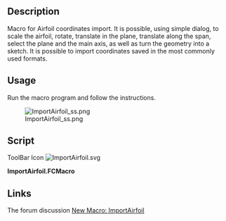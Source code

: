 <languages/>

{{Macro
|Name=ImportAirfoil
|Description=Macro for Airfoil coordinates import.
|Author=Miloš Petrašinović
|Download=[https://wiki.freecad.org/images/3/37/ImportAirfoil.svg ToolBar Icon]
|Date=2022-01-08
|Version=1.0.0
|FCVersion=0.18.4 and above
|SeeAlso=[https://github.com/VAZMFB/FreeCAD-ImportAirfoil Github repository]
}}

==Description==

Macro for Airfoil coordinates import. It is possible, using simple dialog, to scale the airfoil, rotate, translate in the plane, translate along the span, select the plane and the main axis, as well as turn the geometry into a sketch. It is possible to import coordinates saved in the most commonly used formats.

==Usage==

Run the macro program and follow the instructions.

[[File:ImportAirfoil_ss.png]]

==Script== 

ToolBar Icon
[[File:ImportAirfoil.svg]]

'''ImportAirfoil.FCMacro'''

{{MacroCode|code=
# Airfoil import macro
# After selecting the file with the coordinates of the airfoil
# data processing and modeling of the airfoil are performed.
# It is possible, using simple dialog, to scale the airfoil, rotate, 
# translate in the plane, translate along the span, select the plane and 
# the main axis, as well as turn the geometry into a sketch. It is possible
# to import coordinates saved in the most commonly used formats.
# Airfoil import is based on:
#  https://github.com/VAZMFB/Python-importAirfoil
# Author: Milos D. Petrasinovic <mpetrasinovic@mas.bg.ac.rs>
# Structural Analysis of Flying Vehicles
# Faculty of Mechanical Engineering, University of Belgrade
# Department of Aerospace Engineering, Flying structures
# https://vazmfb.com
# Belgrade, 2022
# 
# --------------------
#
# Copyright (C) 2022 Milos Petrasinovic <info@vazmfb.com>
# 
# This program is free software: you can redistribute it and/or modify
# it under the terms of the GNU Lesser General Public License as 
# published by the Free Software Foundation, either version 3 of the 
# License, or (at your option) any later version.
#  
# This program is distributed in the hope that it will be useful,
# but WITHOUT ANY WARRANTY; without even the implied warranty of
# MERCHANTABILITY or FITNESS FOR A PARTICULAR PURPOSE.  See the
# GNU Lesser General Public License for more details.
#  
# You should have received a copy of the GNU Lesser General Public License
# along with this program.  If not, see <https://www.gnu.org/licenses/>.
#
# --------------------
#
# Based on:
# Airfoil Import and Scale 2.1.2
# (c) quick61
#
# --------------------

__Name__ = 'ImportAirfoil'
__Comment__ = 'Airfoil import macro'
__Author__ = 'Milos Petrasinovic <mpetrasinovic@mas.bg.ac.rs>'
__Version__ = '1.0.0'
__Date__ = '2022-01-06'
__License__ = 'GPL-3.0-or-later'
__Web__ = 'https://github.com/VAZMFB/FreeCAD-ImportAirfoil'
__Wiki__ = 'https://wiki.freecadweb.org/Macro_ImportAirfoil'
__Icon__ = 'https://wiki.freecad.org/images/3/37/ImportAirfoil.svg'
__Help__ = 'Run the macro program and follow the instructions!'
__Status__ = 'stable'
__Requires__ = 'Freecad >= 0.19'
__Communication__ = 'https://github.com/VAZMFB/FreeCAD-ImportAirfoil/issues/'
__Files__ = 'ImportAirfoil.svg'

import FreeCAD as App
from PySide import QtCore, QtGui
from PySide.QtGui import QFileDialog, QLineEdit, QRadioButton, QMessageBox 
import Draft, importAirfoilDAT
import numpy as np
import subprocess
import sys
import os
import re

global filename
global nameFile

msgBox = QtGui.QMessageBox()
msgBox.setWindowTitle("ImportAirfoil")
msgBox.setText("In the next window, select the file with the coordinates of the airfoil.")
msgBox.exec_()

try:
    filename, filefilter = QtGui.QFileDialog.getOpenFileName(QtGui.qApp.activeWindow(), 'Select the file with the coordinates:', '*.dat;*.txt;*.af')
except Exception:
    param = FreeCAD.ParamGet("User parameter:BaseApp/Preferences/Macro")
    path = param.GetString("MacroPath", "") + "/"
    filename, filefilter = QFileDialog.getOpenFileName(None, "Select the file with the coordinates:", path, "*.dat;*.txt;*.af")

nameFile = filename.split("/")[-1][:-4]

class DrawAP():
    def __init__(self):
        self.dialog = None
        self.lt = 0
        self.alpha = 0
        self.h0 = 0
        self.plane = None
        self.mirror = None
        self.dh = 0
        self.dv = 0
        self.db = 0
        self.sketch = None

        # Dialog window
        self.dialog = QtGui.QDialog()
        self.dialog.resize(350, 100)
        self.dialog.setWindowTitle("ImportAirfoil")
        la = QtGui.QVBoxLayout(self.dialog)
        tx = QtGui.QLabel("Length of airfoil chord [mm]:")
        la.addWidget(tx)
        self.lt = QtGui.QLineEdit("1000")
        la.addWidget(self.lt)
        tx = QtGui.QLabel("The angle of rotation [deg]:")
        la.addWidget(tx)
        self.alpha = QtGui.QLineEdit("0")
        la.addWidget(self.alpha)
        tx = QtGui.QLabel("The relative position of the axis of rotation [% of chord]:")
        la.addWidget(tx)
        self.h0 = QtGui.QLineEdit("25")
        la.addWidget(self.h0)
        tx = QtGui.QLabel("Plane selection [XY = 1, YZ = 2, ZX = 3]:")
        la.addWidget(tx)
        self.plane = QtGui.QLineEdit("1")
        la.addWidget(self.plane)
        tx = QtGui.QLabel("Vertical mirroring [NO = 0, YES = 1]:")
        la.addWidget(tx)
        self.mirror = QtGui.QLineEdit("0")
        la.addWidget(self.mirror)
        tx = QtGui.QLabel("Change axis [NO = 0, YES = 1]:")
        la.addWidget(tx)
        self.flip = QtGui.QLineEdit("0")
        la.addWidget(self.flip)
        tx = QtGui.QLabel("Translation along the horizontal axis [mm]:")
        la.addWidget(tx)
        self.dh = QtGui.QLineEdit("0")
        la.addWidget(self.dh)
        tx = QtGui.QLabel("Translation along the vertical axis [mm]:")
        la.addWidget(tx)
        self.dv = QtGui.QLineEdit("0")
        la.addWidget(self.dv)
        tx = QtGui.QLabel("Translation along the span [mm]:")
        la.addWidget(tx)
        self.db = QtGui.QLineEdit("0")
        la.addWidget(self.db)
        tx = QtGui.QLabel("Create a Sketch [NO = 0, YES = 1]:")
        la.addWidget(tx)
        self.sketch = QtGui.QLineEdit("0")
        la.addWidget(self.sketch)

        # Add OK / Cancel buttons
        okBox = QtGui.QDialogButtonBox(self.dialog)
        okBox.setOrientation(QtCore.Qt.Horizontal)
        okBox.setStandardButtons(QtGui.QDialogButtonBox.Cancel|QtGui.QDialogButtonBox.Ok)
        la.addWidget(okBox)
        QtCore.QObject.connect(okBox, QtCore.SIGNAL("accepted()"), self.proceed)
        QtCore.QObject.connect(okBox, QtCore.SIGNAL("rejected()"), self.close)
        QtCore.QMetaObject.connectSlotsByName(self.dialog)
        self.dialog.show()
        self.dialog.exec_()

    def proceed(self):
        global filename
        global nameFile
        try:
            lt = float(self.lt.text())
            alpha = float(self.alpha.text())
            h0 = float(self.h0.text())
            plane = float(self.plane.text())
            mirror = float(self.mirror.text())
            flip = float(self.flip.text())
            dh = float(self.dh.text())
            dv = float(self.dv.text())
            db = float(self.db.text())
            sketch = float(self.sketch.text())
            af = importAirfoil(str(filename))
            
            # Open trailing edge
            af[1][0] += 0.000001;
            points = []
            for i in range(len(af[0])):
                point = App.Vector(af[0][i], af[1][i], 0)
                points.append(point)
            
            Line1 = Draft.makeLine(points[0], points[-1])
            Line1.Label = nameFile + "_(TEdge)"
            BSpline1 = Draft.makeBSpline(points, closed=False)
            BSpline1.Label = nameFile + "_(BSpline)"

            # Group elements
            Group1 = App.activeDocument().addObject('App::DocumentObjectGroup', 'Group')
            Group1.Label = nameFile + "_(Group)"
            Group1.addObject(Line1)
            Group1.addObject(BSpline1)

            App.activeDocument().recompute()

            # Scale airfoil
            if App.Version()[1] < "19":
                Draft.scale([Line1, BSpline1], App.Vector(lt, lt, lt), center=App.Vector(0.0, 0.0, 0.0), copy=False, legacy=True)
            else:
                Draft.scale([Line1, BSpline1], App.Vector(lt, lt, lt), center=App.Vector(0.0, 0.0, 0.0), copy=False)

            # Rotate airfoil
            Draft.rotate([Line1, BSpline1], -alpha, center=App.Vector(lt*h0/100, 0, 0), axis=App.Vector(0, 0, 1), copy=False)
            
            # Mirror
            if mirror == 1:
                Draft.rotate([Line1, BSpline1], 180, center=App.Vector(0, 0, 0), axis=App.Vector(0, 1, 0), copy=False)

            # Move airfoil in plane
            Draft.move([Line1, BSpline1], App.Vector(dh, dv, 0.0), copy=False)
                
            # Change axis
            Draft.rotate([Line1, BSpline1], -90, center=App.Vector(0, 0, 0), axis=App.Vector(0, 0, 1), copy=False)
            
            # Change plane
            if plane == 2: # YZ
                Draft.rotate([Line1, BSpline1], 90, center=App.Vector(0, 0, 0), axis=App.Vector(0, 0, 1), copy=False)
                Draft.rotate([Line1, BSpline1], 90, center=App.Vector(0, 0, 0), axis=App.Vector(0, 1, 0), copy=False)
            elif plane == 3: # ZX
                Draft.rotate([Line1, BSpline1], 90, center=App.Vector(0, 0, 0), axis=App.Vector(1, 0, 0), copy=False)
                Draft.rotate([Line1, BSpline1], -90, center=App.Vector(0, 0, 0), axis=App.Vector(0, 1, 0), copy=False)

            # Make sketch
            if sketch == 1:
                App.activeDocument().recompute()
                Sketch1 = Draft.makeSketch([Line1, BSpline1], autoconstraints=True)
                Sketch1.Label = nameFile + "_(Sketch)"

            # Move airfoil
            if plane == 2: # YZ
                Draft.move([Line1, BSpline1], App.Vector(db, 0, 0), copy=False)
                if sketch == 1:
                    Draft.move(Sketch1, App.Vector(0, 0, db), copy=False)
            elif plane == 3: # ZX
                Draft.move([Line1, BSpline1], App.Vector(0, db, 0), copy=False)
                if sketch == 1:
                    Draft.move(Sketch1, App.Vector(0, 0, db), copy=False)
            else:
                Draft.move([Line1, BSpline1], App.Vector(0, 0, db), copy=False)
                if sketch == 1:
                    Draft.move(Sketch1, App.Vector(0, 0, db), copy=False)
                    
        except Exception as e:
              exc_type, exc_obj, exc_tb = sys.exc_info()
              App.Console.PrintError("Error = "+str(e)+"\n")
              App.Console.PrintError("    Error line number = "+str(exc_tb.tb_lineno)+"\n")
              msgBox = QtGui.QMessageBox()
              msgBox.setWindowTitle("Error")
              msgBox.setText("An error occurred, see Report window for more information!")
              msgBox.setWindowModality(QtCore.Qt.NonModal)
              msgBox.show()

        App.activeDocument().recompute()
        Gui.SendMsgToActiveView("ViewFit")
        self.close() # close the window
        
    def close(self):
        self.dialog.hide() # close the window

def scanf(l):
    # scanf('%f %f', l)
    found = re.compile('([-+]?(?:\\d+(?:\\.\\d*)?|\\.\\d+)(?:[eE][-+]?\\d+)?)\\s+([-+]?(?:\\d+(?:\\.\\d*)?|\\.\\d+)(?:[eE][-+]?\\d+)?)').search(l)
    casts = [float, float]
    if found:
        groups = found.groups()
        return tuple([casts[i](groups[i]) for i in range(len(groups))])
    
def importAirfoil(file):
    af = [];
    if(os.path.isfile(file)):
        with open(file) as f:
            ls = [line.strip() for line in f]
            
        x = []
        y = []
        h = 1
        for l in ls:
            if l:
                data = scanf(l);
                if(h and data and len(data) == 2 and data[0] > -0.1
                        and data[0] < 1.1 and data[1] > -1.1 
                        and data[1] < 1.1):
                    # First coordinate if there is both x and y data
                    # Range for x is [-0.1, 1.1] and for y is [-1.1, 1.1]
                    h = 0;
                    x.append(data[0])
                    y.append(data[1])
                elif(not h and data and len(data) == 2):
                    x.append(data[0])
                    y.append(data[1])
        
        if(len(x) > 0):
            if(any(xi >= 1.1 for xi in x)):
                # Koordinate su verovatno pomnozene sa 100
                x = np.divide(x, 100)
                y = np.divide(y, 100)
                      
        d = np.diff(x)
        if(sum([di < 0 for di in d]) == 1):
            # Lednicer format
            i = np.where(d < 0)[0][0]
            x = [*np.flip(x[:i+1]).tolist(), *x[i+1:]]
            y = [*np.flip(y[:i+1]).tolist(), *y[i+1:]]

        af = np.array([x[1:-1], y[1:-1]])
        _, idx = np.unique(af, axis=1, return_index=True)
        af = [[x[0], *af[0][np.sort(idx)].tolist(), x[-1]],
            [y[0], *af[1][np.sort(idx)].tolist(), y[-1]]]
    return af
    
if os.path.isfile(filename):
    DrawAP()
else:
    msgBox = QtGui.QMessageBox()
    msgBox.setWindowTitle("Error")
    msgBox.setText("No valid file with coordinates!")
    msgBox.setWindowModality(QtCore.Qt.NonModal)
    msgBox.show()
}}

==Links==

The forum discussion [https://forum.freecadweb.org/viewtopic.php?f=22&t=65085 New Macro: ImportAirfoil]